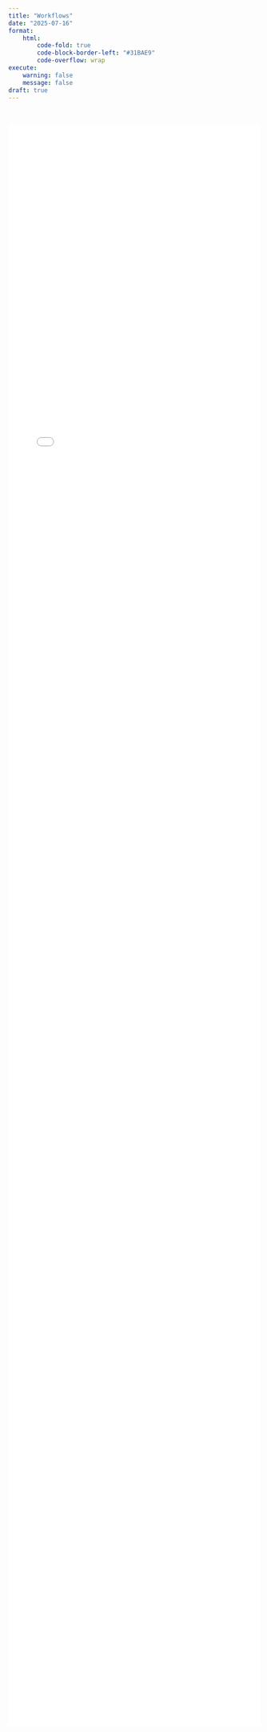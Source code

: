 ```yaml
---
title: "Workflows"
date: "2025-07-16"
format: 
    html:
        code-fold: true
        code-block-border-left: "#31BAE9"
        code-overflow: wrap
execute:
    warning: false
    message: false
draft: true
---
```


<br>

:::{.column-page}

```{=html}
<iframe src="assets/workflows.html" width="100%" height="3200px" style="border:none;"></iframe>
```

:::